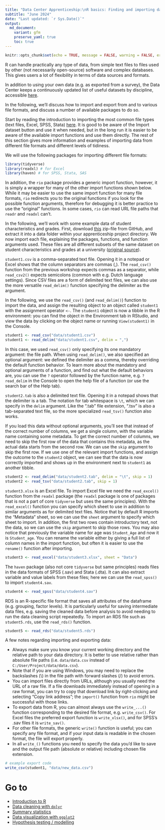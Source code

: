 ```yaml
---
title: "Data Center Apprenticeship:\nR basics: Finding and importing data"
subtitle: "June 2024" 
date: "Last updated: `r Sys.Date()`"
output:
  md_document:
    variant: gfm
    preserve_yaml: true
    toc: true
---
```


```r
knitr::opts_chunk$set(echo = TRUE, message = FALSE, warning = FALSE, error = FALSE)
```

R can handle practically any type of data, from simple text files to files used by other (not necessarily open-source) software and complex databases.
This gives users a lot of flexibility in terms of data sources and formats.

In addition to using your own data (e.g. as exported from a survey), the Data Center keeps a continuously updated list of useful datasets by discipline, accessible [here](../../../../tutorials/data).

In the following, we'll discuss how to import and export from and to various file formats, and discuss a number of available packages to do so.

Start by reading the introduction to importing the most common file types (text files, Excel, SPSS, Stata) [here](../../../../tutorials/r_adv_import).
It is good to be aware of the Import dataset button and use it when needed, but in the long run it is easier to be aware of the available import functions and use them directly.
The rest of this section gives more information and examples of importing data from different file formats and different levels of tidiness.

We will use the following packages for importing different file formats:

```r
library(tidyverse)
library(readxl) # for Excel
library(haven) # for SPSS, Stata, SAS
```

In addition, the `rio` package provides a generic import function, however, it is simply a wrapper for many of the other import functions shown below.
While it may be easier to use the same import function for many file formats, `rio` redirects you to the original functions if you look for the possible function arguments, therefore for debugging it is better practice to use the "original" functions.
In some cases, `rio` can read URL file paths that `readr` and `readxl` can't.

In the following, we'll work with some example data of student characteristics and grades.
First, download [this](https://github.com/ucrdatacenter/projects/tree/main/apprenticeship2/2024h2/data) zip-file from GitHub, and extract it into a data folder within your apprenticeship project directory.
We now import each file, explaining the packages, functions, and function arguments used.
These files are all different subsets of the same dataset on student characteristics and grades at a university ([original source](https://www.kaggle.com/datasets/jacksondivakarr/student-classification-dataset?resource=download)).

`student1.csv` is a comma-separated text file.
Opening it in a notepad or Excel shows that the column separators are commas (,).
The `read_csv()` function from the previous workshop expects commas as a separator, while `read_csv2()` expects semicolons (common with e.g. Dutch language settings).
Since CSV files are a form of delimited text files, we can also use the more versatile `read_delim()` function specifying the delimiter as the argument.

In the following, we use the `read_csv()` (and `read_delim()`) function to import the data, and assign the resulting object to an object called `student1` with the assignment operator `<-`.
The `student1` object is now a tibble in the R environment: you can find the object in the Environment tab in RStudio, and view the data by clicking on the object name or running `View(student1)` in the Console.

```r
student1 <- read_csv("data/student1.csv")
student1 <- read_delim("data/student1.csv", delim = ",")
```

In this case, we used `read_csv()` only specifying its one mandatory argument: the file path.
When using `read_delim()`, we also specified an optional argument: we defined the delimiter as a comma, thereby overriding the default function behavior.
To learn more about the mandatory and optional arguments of a function, and find out what the default behaviors are, you can use the `?` operator followed by the function name, e.g. `?read_delim` in the Console to open the help file of a function (or use the search bar of the Help tab).

`student2.tab` is also a delimited text file.
Opening it in a notepad shows that the delimiter is a tab.
The notation for tab whitespace is `\t`, which we can specify in the `delim` argument.
Like the ".tab" file extension, ".tsv" is also a tab-separated text file, so the more specialized `read_tsv()` function also works.

If you load this data without optional arguments, you'll see that instead of the correct number of columns, we get a single column, with the variable name containing some metadata.
To get the correct number of columns, we need to skip the first row of the data that contains this metadata, as the actual data starts from the second row.
We can use the `skip` argument to skip the first row.
If we use one of the relevant import functions, and assign the outcome to the `student2` object, we can see that the data is now correctly imported and shows up in the environment next to `student1` as another tibble.

```r
student2 <- read_delim("data/student2.tab", delim = "\t", skip = 1)
student2 <- read_tsv("data/student2.tab", skip = 1)
```

`student3.xlsx` is an Excel file.
To import Excel file we need the `read_excel()` function from the `readxl` package (the `readxl` package is one of packages that is not a part of core `tidyverse` but uses the same principles).
With the `read_excel()` function you can specify which sheet to use in addition to similar arguments as for delimited text files.
Notice that by default R imports the "Metadata" sheet, so we can use the `sheet` argument to specify which sheet to import.
In addition, the first two rows contain introductory text, not the data, so we can use the `skip` argument to skip those rows.
You may also notice that previously the variable name for age was `Student_Age` and now it is `Student_age`.
You can rename the variable either by giving a full list of column names in the import function, but often it is easier to use the `rename()` function after importing.

```r
student3 <- read_excel("data/student3.xlsx", sheet = "Data")
```

The `haven` package (also not core `tidyverse` but same principles) reads files in the data formats of SPSS (.sav) and Stata (.dta).
It can also extract variable and value labels from these files; here we can use the `read_spss()` to import `student4.sav`.

```r
student4 <- read_spss("data/student4.sav")
```

RDS is an R-specific file format that saves all attributes of the dataframe (e.g. grouping, factor levels).
It is particularly useful for saving intermediate data files, e.g. saving the cleaned data before analysis to avoid needing to run the data cleaning script repeatedly.
To import an RDS file such as `student5.rds`, use the `read_rds()` function.

```r
student5 <- read_rds("data/student5.rds")
```

A few notes regarding importing and exporting data:

* Always make sure you know your current working directory and the relative path to your data directory. It is better to use relative rather than absolute file paths (i.e. `data/data.csv` instead of `C:/User/Project/data/data.csv`).
* Note that if you are using Windows, you may need to replace the backslashes (\\) in the file path with forward slashes (/) to avoid errors.
* You can import files directly from URLs, although you usually need the URL of a raw file. If a file downloads immediately instead of opening in a raw format, you can try to copy that download link by right-clicking and selecting "Copy link address"; the `import()` function from `rio` might be successful with those links.
* To export data from R, you can almost always use the `write_...()` function corresponding to the desired file format, e.g. `write_csv()`. For Excel files the preferred export function is `write_xlsx()`, and for SPSS's .sav files it is `write_sav()`.
* For other file formats, the generic `write()` function is useful; you can specify any file format, and if your input data is readable in the chosen format, the file will export properly.
* In all `write_()` functions you need to specify the data you'd like to save and the output file path (absolute or relative) including chosen file extension.

```r
# example export code
write_csv(student1, "data/new_data.csv")
```

# Go to

* [Introduction to R](../intro)
* [Data cleaning with `dplyr`](../clean)
* [Summary statistics](../summary)
* [Data visualization with `ggplot2`](../ggplot)
* [Hypothesis testing / modelling](../tests)